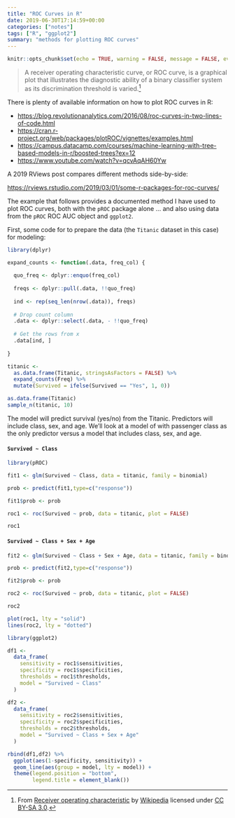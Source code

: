 ```yaml
---
title: "ROC Curves in R"
date: 2019-06-30T17:14:59+00:00
categories: ["notes"]
tags: ["R", "ggplot2"]
summary: "methods for plotting ROC curves"
---
```


```r
knitr::opts_chunk$set(echo = TRUE, warning = FALSE, message = FALSE, eval = TRUE)
```

> A receiver operating characteristic curve, or ROC curve, is a graphical plot that illustrates the diagnostic ability of a binary classifier system as its discrimination threshold is varied.[^1]

There is plenty of available information on how to plot ROC curves in R:

- <https://blog.revolutionanalytics.com/2016/08/roc-curves-in-two-lines-of-code.html>
- <https://cran.r-project.org/web/packages/plotROC/vignettes/examples.html>
- <https://campus.datacamp.com/courses/machine-learning-with-tree-based-models-in-r/boosted-trees?ex=12>
- <https://www.youtube.com/watch?v=qcvAqAH60Yw>

A 2019 RViews post compares different methods side-by-side:

<https://rviews.rstudio.com/2019/03/01/some-r-packages-for-roc-curves/>

The example that follows provides a documented method I have used to plot ROC curves, both with the  `pROC` package alone ... and also using data from the `pROC` ROC AUC object and `ggplot2`.

First, some code for to prepare the data (the `Titanic` dataset in this case) for modeling:

```r
library(dplyr)

expand_counts <- function(.data, freq_col) {
  
  quo_freq <- dplyr::enquo(freq_col)
  
  freqs <- dplyr::pull(.data, !!quo_freq)
  
  ind <- rep(seq_len(nrow(.data)), freqs)
  
  # Drop count column
  .data <- dplyr::select(.data, - !!quo_freq)
  
  # Get the rows from x
  .data[ind, ]
  
}

titanic <-
  as.data.frame(Titanic, stringsAsFactors = FALSE) %>%
  expand_counts(Freq) %>%
  mutate(Survived = ifelse(Survived == "Yes", 1, 0))

as.data.frame(Titanic)
sample_n(titanic, 10)
```

The model will predict survival (yes/no) from the Titanic. Predictors will include class, sex, and age. We'll look at a model of with passenger class as the only predictor versus a model that includes class, sex, and age.

####  `Survived ~ Class`
```r
library(pROC)

fit1 <- glm(Survived ~ Class, data = titanic, family = binomial)

prob <- predict(fit1,type=c("response"))

fit1$prob <- prob

roc1 <- roc(Survived ~ prob, data = titanic, plot = FALSE)

roc1
```

####  `Survived ~ Class + Sex + Age`

```r
fit2 <- glm(Survived ~ Class + Sex + Age, data = titanic, family = binomial)

prob <- predict(fit2,type=c("response"))

fit2$prob <- prob

roc2 <- roc(Survived ~ prob, data = titanic, plot = FALSE)

roc2
```

```r
plot(roc1, lty = "solid")
lines(roc2, lty = "dotted")
```

```r
library(ggplot2)

df1 <- 
  data_frame(
    sensitivity = roc1$sensitivities,
    specificity = roc1$specificities,
    thresholds = roc1$thresholds,
    model = "Survived ~ Class"
  )

df2 <- 
  data_frame(
    sensitivity = roc2$sensitivities,
    specificity = roc2$specificities,
    thresholds = roc2$thresholds,
    model = "Survived ~ Class + Sex + Age"
  )

rbind(df1,df2) %>%
  ggplot(aes(1-specificity, sensitivity)) +
  geom_line(aes(group = model, lty = model)) +
  theme(legend.position = "bottom", 
        legend.title = element_blank())
```

[^1]:  From [Receiver operating characteristic](https://en.wikipedia.org/wiki/Receiver_operating_characteristic) by [Wikipedia](https://en.wikipedia.org/) licensed under [CC BY-SA 3.0](https://creativecommons.org/licenses/by-sa/3.0/us/).